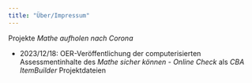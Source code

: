 ```yaml
---
title: "Über/Impressum"
---
```


Projekte *Mathe aufholen nach Corona*

-   2023/12/18: OER-Veröffentlichung der computerisierten Assessmentinhalte des *Mathe sicher können - Online Check* als *CBA ItemBuilder* Projektdateien
